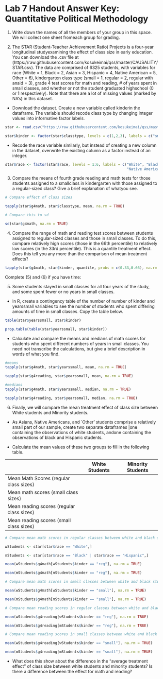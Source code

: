 # Lab 7 Handout Answer Key: Quantitative Political Methodology 

1. Write down the names of all the members of your group in this space.  We will collect one sheet fromeach group for grading.

2.  The STAR (Student-Teacher Achievement Ratio) Projects is a four-year longitudinal studyexamining the effect of class size in early education.  You can download the .csv file at (https://raw.githubusercontent.com/kosukeimai/qss/master/CAUSALITY/STAR.csv).  The data are comprised of 6325 students, with variables for race (White = 1, Black = 2, Asian = 3, Hispanic = 4, Native American = 5, Other = 6), kindergarten class type (small = 1, regular = 2, regular with anaid = 3), grade 4 test scores for math and reading, # of years spent in small classes, and whether or not the student graduated highschool (0 or 1 respectively).  Note that there are a lot of missing values (marked by NA's) in this dataset. 

- Download the dataset.  Create a new variable called kinderin the dataframe.  The variable should recode class type by changing integer values into informative factor labels. 

```r
star <- read.csv("https://raw.githubusercontent.com/kosukeimai/qss/master/CAUSALITY/STAR.csv")
```

```r
star$kinder <- factor(star$classtype, levels = c(1,2,3), labels = c("small", "reg", "reg_aid"))
```

- Recode the race variable similarly, but instead of creating a new column in the dataset, overwrite the existing column as a factor instead of an integer.

```r
star$race <- factor(star$race, levels = 1:6, labels = c("White", "Black", "Hispanic", "Asian",
                                                        "Native American", "Other"))
```

3. Compare the means of fourth grade reading and math tests for those students assigned to a smallclass in kindergarten with those assigned to a regular-sized class?  Give a brief explanation of whatyou see.

```r
# Compare effect of class sizes

tapply(star$g4math, star$classtype, mean, na.rm = TRUE)

# Compare this to sd

sd(star$g4math, na.rm = TRUE)
```

4.  Compare the range of math and reading test scores between students assigned to regular-sized classes and those in small classes.  To do this, compare relatively high scores (those in the 66th percentile) to relatively low scores (in the 33rd percentile).  This is a quantile treatment effect.  Does this tell you any more than the comparison of mean treatment effects?

```r
tapply(star$g4math, star$kinder, quantile, probs = c(0.33,0.66), na.rm = TRUE)
```

Complete (5) and (6) if you have time:

5.  Some students stayed in small classes for all four years of the study, and some spent fewer or no years in small classes.

- In R, create a contingency table of the number of number of kinder and yearssmall variables to see the number of students who spent differing amounts of time in small classes.  Copy the table below. 

```r
table(star$yearssmall, star$kinder)

prop.table(table(star$yearssmall, star$kinder))
```

- Calculate and compare the means and medians of math scores for students who spent different numbers of years in small classes.  You need not transcribe the calculations, but give a brief description in words of what you find.

```r
#means 
tapply(star$g4math, star$yearssmall, mean, na.rm = TRUE)

tapply(star$g4reading, star$yearssmall, mean, na.rm = TRUE)

#medians
tapply(star$g4math, star$yearssmall, median, na.rm = TRUE)

tapply(star$g4reading, star$yearssmall, median, na.rm = TRUE)
```

6.  Finally, we will compare the mean treatment effect of class size between White students and Minority students. 

- As Asians, Native Americans, and `Other' students comprise a relatively small part of our sample, create two separate dataframes |one containing the observations of white students, andone containing the observations of black and Hispanic students.

- Calculate the mean values of these two groups to fill in the following table. 

| | White Students | Minority Students | 
- | - | - |
Mean Math Scores (regular class sizes) |  |  | 
Mean math scores (small class sizes) |  |  |
Mean reading scores (regular class sizes) |  |  |
Mean reading scores (small class sizes) |  |  |

```r
# Compare mean math scores in regular classes between white and black students

wStudents <- star[star$race == "White",]

mStudents <- star[star$race == "Black" | star$race == "Hispanic",]

mean(wStudents$g4math[wStudents$kinder == "reg"], na.rm = TRUE)

mean(mStudents$g4math[mStudents$kinder == "reg"], na.rm = TRUE)

# Compare mean math scores in small classes between white and black students

mean(wStudents$g4math[wStudents$kinder == "small"], na.rm = TRUE)

mean(mStudents$g4math[mStudents$kinder == "small"], na.rm = TRUE)

# Compare mean reading scores in regular classes between white and black students

mean(wStudents$g4reading[wStudents$kinder == "reg"], na.rm = TRUE)

mean(mStudents$g4reading[mStudents$kinder == "reg"], na.rm = TRUE)

# Compare mean reading scores in small classes between white and black students

mean(wStudents$g4reading[wStudents$kinder == "small"], na.rm = TRUE)

mean(mStudents$g4reading[mStudents$kinder == "small"], na.rm = TRUE)
```

- What does this show about the difference in the "average treatment effect" of class size between white students and minority students?  Is there a difference between the effect for math and reading?